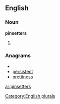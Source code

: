 
==English==

===Noun===
'''pinsetters'''

# {{plural of|[[pinsetter]]}}

===Anagrams===
* {{alphagram|eeinprsstt}}
* [[persistent#English|persistent]]
* [[prettiness#English|prettiness]]

[[Category:English plurals]]

[[ar:pinsetters]]